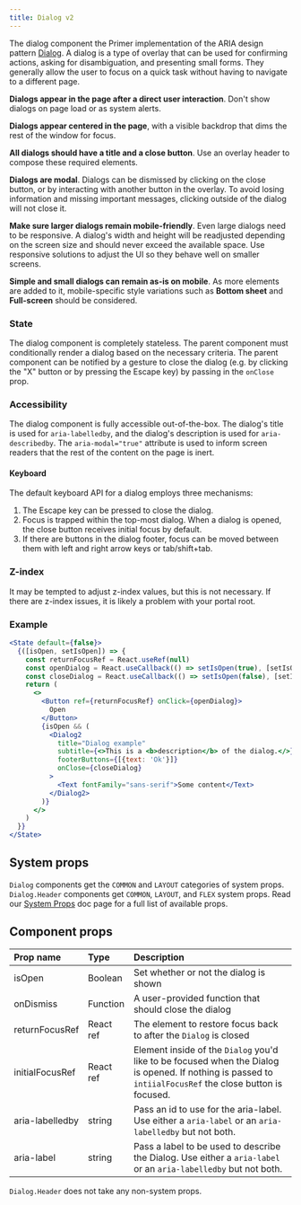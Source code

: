 ```yaml
---
title: Dialog v2
---
```



The dialog component the Primer implementation of the ARIA design pattern [Dialog](https://www.w3.org/TR/wai-aria-practices-1.1/#dialog_modal). A dialog is a type of overlay that can be used for confirming actions, asking for disambiguation, and presenting small forms. They generally allow the user to focus on a quick task without having to navigate to a different page.

**Dialogs appear in the page after a direct user interaction**. Don't show dialogs on page load or as system alerts.

**Dialogs appear centered in the page**, with a visible backdrop that dims the rest of the window for focus.

**All dialogs should have a title and a close button**. Use an overlay header to compose these required elements.

**Dialogs are modal**. Dialogs can be dismissed by clicking on the close button, or by interacting with another button in the overlay. To avoid losing information and missing important messages, clicking outside of the dialog will not close it.

**Make sure larger dialogs remain mobile-friendly**. Even large dialogs need to be responsive. A dialog's width and height will be readjusted depending on the screen size and should never exceed the available space. Use responsive solutions to adjust the UI so they behave well on smaller screens.

**Simple and small dialogs can remain as-is on mobile**. As more elements are added to it, mobile-specific style variations such as **Bottom sheet** and **Full-screen** should be considered.

### State

The dialog component is completely stateless. The parent component must conditionally render a dialog based on the necessary criteria. The parent component can be notified by a gesture to close the dialog (e.g. by clicking the "X" button or by pressing the Escape key) by passing in the `onClose` prop.

### Accessibility

The dialog component is fully accessible out-of-the-box. The dialog's title is used for `aria-labelledby`, and the dialog's description is used for `aria-describedby`. The `aria-modal="true"` attribute is used to inform screen readers that the rest of the content on the page is inert.

#### Keyboard

The default keyboard API for a dialog employs three mechanisms:

1. The Escape key can be pressed to close the dialog.
2. Focus is trapped within the top-most dialog. When a dialog is opened, the close button receives initial focus by default.
3. If there are buttons in the dialog footer, focus can be moved between them with left and right arrow keys or tab/shift+tab.

### Z-index

It may be tempted to adjust z-index values, but this is not necessary. If there are z-index issues, it is likely a problem with your portal root.

### Example

```jsx live
<State default={false}>
  {([isOpen, setIsOpen]) => {
    const returnFocusRef = React.useRef(null)
    const openDialog = React.useCallback(() => setIsOpen(true), [setIsOpen])
    const closeDialog = React.useCallback(() => setIsOpen(false), [setIsOpen])
    return (
      <>
        <Button ref={returnFocusRef} onClick={openDialog}>
          Open
        </Button>
        {isOpen && (
          <Dialog2
            title="Dialog example"
            subtitle={<>This is a <b>description</b> of the dialog.</>}
            footerButtons={[{text: 'Ok'}]}
            onClose={closeDialog}
          >
            <Text fontFamily="sans-serif">Some content</Text>
          </Dialog2>
        )}
      </>
    )
  }}
</State>
```

<!-- You can also pass any non-text content into the header:

```jsx live
<State default={false}>
  {([isOpen, setIsOpen]) => {
    const returnFocusRef = React.useRef(null)
    return (
      <>
        <Button ref={returnFocusRef} onClick={() => setIsOpen(true)}>
          Open
        </Button>
        <Dialog
          isOpen={isOpen}
          returnFocusRef={returnFocusRef}
          onDismiss={() => setIsOpen(false)}
          aria-labelledby="label"
        >
          <Dialog.Header>
            <ZapIcon />
          </Dialog.Header>
          <Box p={3}>
            <Text id="label" fontFamily="sans-serif">
              Are you sure you'd like to delete this issue?
            </Text>
            <Flex mt={3} justifyContent="flex-end">
              <Button mr={1}>Cancel</Button>
              <ButtonDanger>Delete</ButtonDanger>
            </Flex>
          </Box>
        </Dialog>
      </>
    )
  }}
</State>
``` -->

## System props

`Dialog` components get the `COMMON` and `LAYOUT` categories of system props. `Dialog.Header` components get `COMMON`, `LAYOUT`, and `FLEX` system props. Read our [System Props](/system-props) doc page for a full list of available props.

## Component props

| Prop name       | Type      | Description                                                                                                                                               |
| :-------------- | :-------- | :-------------------------------------------------------------------------------------------------------------------------------------------------------- |
| isOpen          | Boolean   | Set whether or not the dialog is shown                                                                                                                    |
| onDismiss       | Function  | A user-provided function that should close the dialog                                                                                                     |
| returnFocusRef  | React ref | The element to restore focus back to after the `Dialog` is closed                                                                                         |
| initialFocusRef | React ref | Element inside of the `Dialog` you'd like to be focused when the Dialog is opened. If nothing is passed to `intiialFocusRef` the close button is focused. |
| aria-labelledby | string    | Pass an id to use for the aria-label. Use either a `aria-label` or an `aria-labelledby` but not both.                                                     |
| aria-label      | string    | Pass a label to be used to describe the Dialog. Use either a `aria-label` or an `aria-labelledby` but not both.                                           |

`Dialog.Header` does not take any non-system props.
